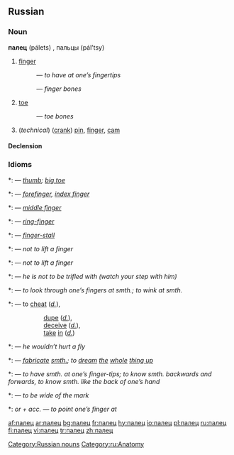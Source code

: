 ==Russian==

===Noun===
'''палец''' (pálets) {{m}}, пальцы (pál’tsy) {{p}}

# [[finger]]
#:{{RUchar|[[знать]] [[как]] [[свой|свои́]] [[пять]] па́льцев}} — ''to have at one’s fingertips''
#:{{RUchar|[[кость|ко́сти]] па́льцев}} — ''finger bones''
# [[toe]]
#:{{RUchar|[[кость|ко́сти]] па́льцев [[нога|ног]]}} — ''toe bones''
#(''technical'') ([[crank]]) [[pin]], [[finger]], [[cam]]

====Declension====
{{ru-noun1|па́лец|па́льцы|па́льца|па́льцев|па́льцу|па́льцам|па́лец|па́льцы|па́льцем|па́льцами|о па́льце|о па́льцах}}

===Idioms===
*:{{RUchar|[[большой|большо́й]] па́лец}} — ''[[thumb]]; [[big toe]]'' 
*:{{RUchar|[[указательный|указа́тельный]] па́лец}} — ''[[forefinger]], [[index finger]]'' 
*:{{RUchar|[[средний палец|сре́дний па́лец]]}} — ''[[middle finger]]'' 
*:{{RUchar|[[безымянный|безымя́нный]] па́лец}} — ''[[ring-finger]]''
*:{{RUchar|[[предохранительный|предохрани́тельный]] ([[резиновый|рези́новый]]) па́лец}} — ''[[finger-stall]]''

*:{{RUchar|па́лец [[о#Russian|о]] па́лец [[не#Russian|не]] [[ударить|уда́рить]]}} — ''not to lift a finger''

*:{{RUchar|па́льцем [[не#Russian|не]] [[шевелить|шевельну́ть]]}} — ''not to lift a finger''

*:{{RUchar|[[он|ему́]] па́льца [[в#Russian|в]] [[рот]] [[не#Russian|не]] [[класть|клади́]]}} — ''he is not to be trifled with (watch your step with him)''

*:{{RUchar|[[смотреть|смотре́ть]] [[сквозь]] па́льцы [[на]] [[что-либо]]}} — ''to look through one’s fingers at smth.; to wink at smth.''

*:{{RUchar|[[обвести|обвести́]] [[вокруг|вокру́г]] па́льца}} — to [[cheat]] (''[[d.]]''), 
::[[dupe]] (''[[d.]]''), 
::[[deceive]] (''[[d.]]''), 
::[[take]] [[in]] (''[[d.]]'') 

*:{{RUchar|[[он]] па́льцем [[никто|никого́]] [[не#Russian|не]] [[трогать|тро́нет]]}} — ''he wouldn’t hurt a fly''

*:{{RUchar|[[высосать|вы́сосать]] [[из]] па́льца [[что-либо]]}} — ''[[fabricate]] [[smth.]]; to [[dream]] [[the]] [[whole]] [[thing up]]''

*:{{RUchar|[[знать]] [[что-либо]] [[как]] [[свой|свои́]] [[пять]] па́льцев}} — ''to have smth. at one’s finger-tips; to know smth. backwards and forwards, to know smth. like the back of one’s hand''

*:{{RUchar|[[попасть|попа́сть]] па́льцем [[в#Russian|в]] [[небо|не́бо]]}} — ''to be wide of the mark''

*:{{RUchar|[[показывать|пока́зывать]]}} ''or'' {{RUchar|[[указывать|ука́зывать]] па́льцем [[на]]}} ''+ acc.'' — ''to point one’s finger at''

[[Category:Russian nouns]]
[[Category:ru:Anatomy]]

[[af:палец]]
[[ar:палец]]
[[bg:палец]]
[[fr:палец]]
[[hy:палец]]
[[io:палец]]
[[pl:палец]]
[[ru:палец]]
[[fi:палец]]
[[vi:палец]]
[[tr:палец]]
[[zh:палец]]